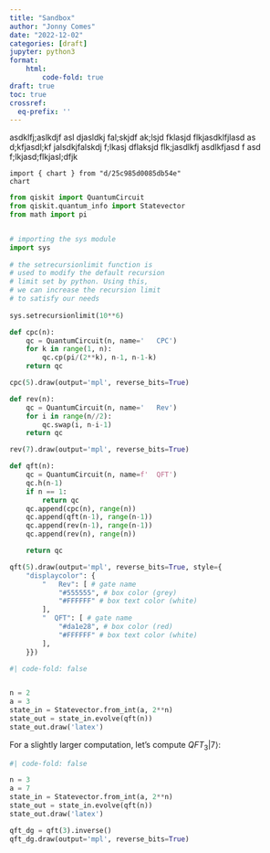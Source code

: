 ```yaml
---
title: "Sandbox"
author: "Jonny Comes"
date: "2022-12-02"
categories: [draft]
jupyter: python3
format:
    html: 
        code-fold: true
draft: true
toc: true
crossref:
  eq-prefix: '' 
---
```


asdklfj;aslkdjf asl djasldkj fal;skjdf ak;lsjd fklasjd flkjasdklfjlasd
as d;kfjasdl;kf jalsdkjfalskdj f;lkasj dflaksjd flk;jasdlkfj asdlkfjasd f
asd f;lkjasd;flkjasl;dfjk



```ojs
import { chart } from "d/25c985d0085db54e"
chart
```




```python
from qiskit import QuantumCircuit
from qiskit.quantum_info import Statevector
from math import pi


# importing the sys module
import sys
 
# the setrecursionlimit function is
# used to modify the default recursion
# limit set by python. Using this,
# we can increase the recursion limit
# to satisfy our needs
 
sys.setrecursionlimit(10**6)

```



```python
def cpc(n):
    qc = QuantumCircuit(n, name='   CPC')
    for k in range(1, n):
        qc.cp(pi/(2**k), n-1, n-1-k)
    return qc

cpc(5).draw(output='mpl', reverse_bits=True)
```


```python
def rev(n):
    qc = QuantumCircuit(n, name='   Rev')
    for i in range(n//2):
        qc.swap(i, n-i-1)
    return qc

rev(7).draw(output='mpl', reverse_bits=True)
```


```python
def qft(n):
    qc = QuantumCircuit(n, name=f'  QFT')
    qc.h(n-1)
    if n == 1:
        return qc
    qc.append(cpc(n), range(n))
    qc.append(qft(n-1), range(n-1))
    qc.append(rev(n-1), range(n-1))
    qc.append(rev(n), range(n))

    return qc

qft(5).draw(output='mpl', reverse_bits=True, style={
    "displaycolor": {
        "   Rev": [ # gate name
            "#555555", # box color (grey)
            "#FFFFFF" # box text color (white)
        ],
        "  QFT": [ # gate name
            "#da1e28", # box color (red)
            "#FFFFFF" # box text color (white)
        ],
    }})
```


```python
#| code-fold: false


n = 2
a = 3
state_in = Statevector.from_int(a, 2**n)
state_out = state_in.evolve(qft(n))
state_out.draw('latex')
```

For a slightly larger computation, let's compute $QFT_3|7\rangle$:

```python
#| code-fold: false

n = 3
a = 7
state_in = Statevector.from_int(a, 2**n)
state_out = state_in.evolve(qft(n))
state_out.draw('latex')
```

```python
qft_dg = qft(3).inverse()
qft_dg.draw(output='mpl', reverse_bits=True)
```


 
